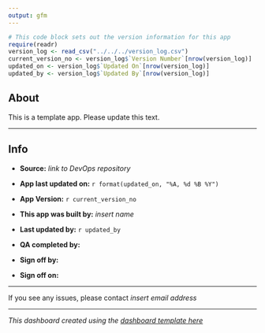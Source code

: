 ```yaml
---
output: gfm
---
```


```r
# This code block sets out the version information for this app
require(readr)
version_log <- read_csv("../../../version_log.csv")
current_version_no <- version_log$`Version Number`[nrow(version_log)]
updated_on <- version_log$`Updated On`[nrow(version_log)]
updated_by <- version_log$`Updated By`[nrow(version_log)]
```
<!--
The about.md file is automatically generated using Quarto.
The automation was put in place to ensure that the latest update information is available.
To see the code that creates this markdown, see the about.Qmd file.
-->

## About

This is a template app. Please update this text.

***

## Info

- **Source:** _link to DevOps repository_

- **App last updated on:** `r format(updated_on, "%A, %d %B %Y")`

- **App Version:** `r current_version_no`

- **This app was built by:** _insert name_

- **Last updated by:** `r updated_by`

- **QA completed by:**

- **Sign off by:**

- **Sign off on:**

***

If you see any issues, please contact _insert email address_

***

_This dashboard created using the [dashboard template here](https://github.com/Random483/template-dashboard)_
